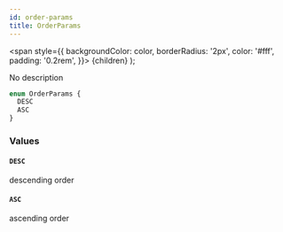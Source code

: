 ```yaml
---
id: order-params
title: OrderParams
---
```


<span
style={{
      backgroundColor: color,
      borderRadius: '2px',
      color: '#fff',
      padding: '0.2rem',
    }}>
{children}
</span>
);

No description

```graphql
enum OrderParams {
  DESC
  ASC
}
```

### Values

#### `DESC`

descending order

#### `ASC`

ascending order
